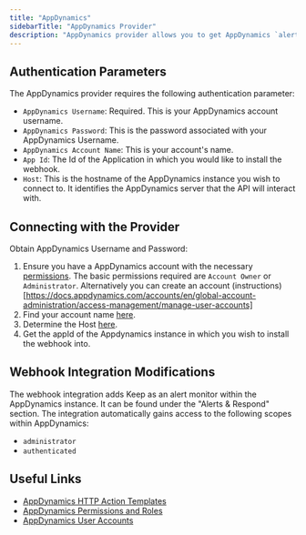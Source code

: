 ```yaml
---
title: "AppDynamics"
sidebarTitle: "AppDynamics Provider"
description: "AppDynamics provider allows you to get AppDynamics `alerts/actions` via webhook installation"
---
```


## Authentication Parameters
The AppDynamics provider requires the following authentication parameter:

- `AppDynamics Username`: Required. This is your AppDynamics account username.
- `AppDynamics Password`: This is the password associated with your AppDynamics Username.
- `AppDynamics Account Name`: This is your account's name.
- `App Id`: The Id of the Application in which you would like to install the webhook.
- `Host`: This is the hostname of the AppDynamics instance you wish to connect to. It identifies the AppDynamics server that the API will interact with.

## Connecting with the Provider

Obtain AppDynamics Username and Password:
1. Ensure you have a AppDynamics account with the necessary [permissions](https://docs.appdynamics.com/accounts/en/cisco-appdynamics-on-premises-user-management/roles-and-permissions). The basic permissions required are `Account Owner` or `Administrator`. Alternatively you can create an account (instructions)[https://docs.appdynamics.com/accounts/en/global-account-administration/access-management/manage-user-accounts]
2. Find your account name [here](https://accounts.appdynamics.com/overview).
3. Determine the Host [here](https://accounts.appdynamics.com/overview).
4. Get the appId of the Appdynamics instance in which you wish to install the webhook into.

## Webhook Integration Modifications

The webhook integration adds Keep as an alert monitor within the AppDynamics instance. It can be found under the "Alerts & Respond" section.
The integration automatically gains access to the following scopes within AppDynamics:
- `administrator`
- `authenticated`


## Useful Links

- [AppDynamics HTTP Action Templates](https://docs.appdynamics.com/appd/24.x/24.3/en/extend-cisco-appdynamics/cisco-appdynamics-apis/configuration-import-and-export-api#id-.ConfigurationImportandExportAPIv24.2-ImportHTTPActionTemplatesintoanAccount)
- [AppDynamics Permissions and Roles](https://docs.appdynamics.com/accounts/en/cisco-appdynamics-on-premises-user-management/roles-and-permissions)
- [AppDynamics User Accounts](https://docs.appdynamics.com/accounts/en/global-account-administration/access-management/manage-user-accounts)
